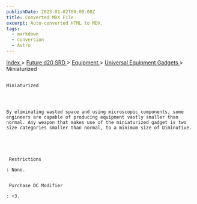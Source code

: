 ```yaml
---
publishDate: 2023-01-02T00:00:00Z
title: Converted MDX File
excerpt: Auto-converted HTML to MDX.
tags:
  - markdown
  - conversion
  - Astro
---
```


[
Index
](-index) >
[
Future d20 SRD
](future-d20-srd-index) >
[
Equipment
](future-d20-srd-equipment-index) >
[
Universal Equipment Gadgets
](future-d20-srd-equipment-gadgets-universal-equipment-index) > Miniaturized

##

    Miniaturized




    By eliminating wasted space and using microscopic components, some engineers are capable of producing equipment vastly smaller than normal. Any weapon that makes use of the miniaturized gadget is two size categories smaller than normal, to a minimum size of Diminutive.





     Restrictions

    : None.


     Purchase DC Modifier

    : +3.
